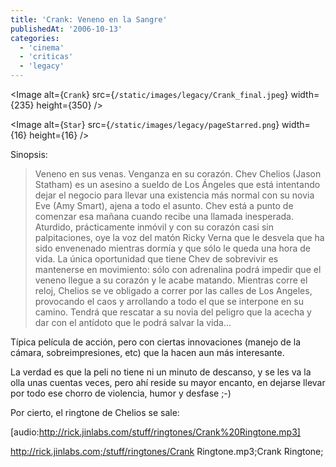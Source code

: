 ```yaml
---
title: 'Crank: Veneno en la Sangre'
publishedAt: '2006-10-13'
categories:
  - 'cinema'
  - 'criticas'
  - 'legacy'
---
```


\<Image
alt={`Crank`}
src={`/static/images/legacy/Crank_final.jpeg`}
width={235}
height={350}
/>

\<Image
alt={`Star`}
src={`/static/images/legacy/pageStarred.png`}
width={16}
height={16}
/>

Sinopsis:

> Veneno en sus venas. Venganza en su corazón. Chev Chelios (Jason Statham) es un asesino a sueldo de Los Ángeles que está intentando dejar el negocio para llevar una existencia más normal con su novia Eve (Amy Smart), ajena a todo el asunto. Chev está a punto de comenzar esa mañana cuando recibe una llamada inesperada. Aturdido, prácticamente inmóvil y con su corazón casi sin palpitaciones, oye la voz del matón Ricky Verna que le desvela que ha sido envenenado mientras dormía y que sólo le queda una hora de vida. La única oportunidad que tiene Chev de sobrevivir es mantenerse en movimiento: sólo con adrenalina podrá impedir que el veneno llegue a su corazón y le acabe matando. Mientras corre el reloj, Chelios se ve obligado a correr por las calles de Los Angeles, provocando el caos y arrollando a todo el que se interpone en su camino. Tendrá que rescatar a su novia del peligro que la acecha y dar con el antídoto que le podrá salvar la vida...

Típica película de acción, pero con ciertas innovaciones (manejo de la cámara, sobreimpresiones, etc) que la hacen aun más interesante.

La verdad es que la peli no tiene ni un minuto de descanso, y se les va la olla unas cuentas veces, pero ahí reside su mayor encanto, en dejarse llevar por todo ese chorro de violencia, humor y desfase ;-)

Por cierto, el ringtone de Chelios se sale:

\[audio:http://rick.jinlabs.com/stuff/ringtones/Crank%20Ringtone.mp3]

http://rick.jinlabs.com;/stuff/ringtones/Crank Ringtone.mp3;Crank Ringtone;
